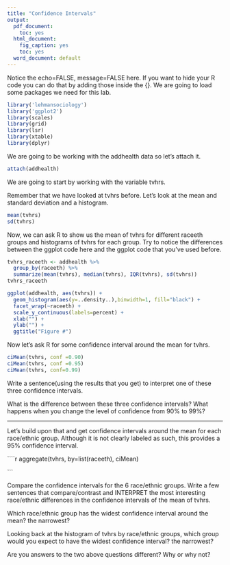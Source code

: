 ```yaml
---
title: "Confidence Intervals"
output:
  pdf_document:
    toc: yes
  html_document:
    fig_caption: yes
    toc: yes
  word_document: default
---
```

<!-- Lab: Confidence intervals for means and proportions -->

Notice the echo=FALSE, message=FALSE here.  If you want to hide your R code you can do that by adding those inside the {}.
We are going to load some packages we need for this lab.
````r

library('lehmansociology')
library('ggplot2')
library(scales)
library(grid)
library(lsr)
library(xtable) 
library(dplyr)

````


We are going to be working with the addhealth data so let's attach it.
````r

attach(addhealth)

````
We are going to start by working with the variable tvhrs.

Remember that we have looked at tvhrs before. Let's look at the mean and standard deviation and a histogram.

````r

mean(tvhrs)
sd(tvhrs)

````

Now, we can ask R to show us the mean of tvhrs for different raceeth groups and histograms of tvhrs for each group. Try to notice the differences between the ggplot code here and the ggplot code that you've used before.
````r

tvhrs_raceeth <- addhealth %>% 
  group_by(raceeth) %>% 
  summarize(mean(tvhrs), median(tvhrs), IQR(tvhrs), sd(tvhrs))
tvhrs_raceeth

ggplot(addhealth, aes(tvhrs)) +
  geom_histogram(aes(y=..density..),binwidth=1, fill="black") +
  facet_wrap(~raceeth) +
  scale_y_continuous(labels=percent) +
  xlab("") +
  ylab("") +
  ggtitle("Figure #")

````

Now let's ask R for some confidence interval around the mean for tvhrs.

````r

ciMean(tvhrs, conf =0.90)
ciMean(tvhrs, conf =0.95)
ciMean(tvhrs, conf=0.99)

````

Write a sentence(using the results that you get) to interpret one of these three confidence intervals.


What is the difference between these three confidence intervals? What happens when you change the level of confidence from 90% to 99%?

------


Let's build upon that and get confidence intervals around the mean for each race/ethnic group. Although it is not clearly labeled as such, this provides a 95% confidence interval.

````r

aggregate(tvhrs, by=list(raceeth), ciMean)

```


Compare the confidence intervals for the 6 race/ethnic groups. Write a few sentences that compare/contrast and INTERPRET the most interesting race/ethnic differences in the confidence intervals of the mean of tvhrs.


Which race/ethnic group has the widest confidence interval around the mean? the narrowest?

Looking back at the histogram of tvhrs by race/ethnic groups, which group would you expect to have the widest confidence interval? the narrowest? 

Are you answers to the two above questions different? Why or why not?
